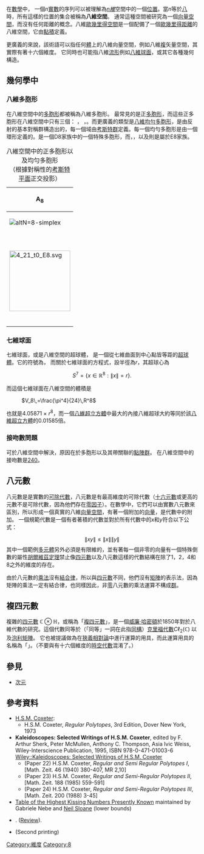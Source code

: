 在[[數學|數學]]中， 一個''n''[[實數|實數]]的序列可以被理解為''[[n維|n維]]''空間中的一個[[點|位置]]。當''n''等於[[8|八]]時，所有這樣的位置的集合被稱為'''八維空間'''。  通常這種空間被研究為一個[[向量空間|向量空間]]，而沒有任何距離的概念。八維[[歐幾里得空間|歐幾里得空間]]是一個配備了一個[[歐幾里得距離|歐幾里得距離]]的八維空間，它由[[點積|點積]]定義。

更廣義的來說，該術語可以指任何[[体_(数学)|體]]上的八維向量空間，例如八維[[复数_(数学)|複]]矢量空間，其實際有著十六個維度。 它同時也可能指八維[[流形|流形]]例如[[八維球面|八維球面]]，或其它各種幾何構造。

==幾何學中==

===八維多胞形===
{{Main|八維多胞形}}

在八維空間中的[[多胞形|多胞形]]都被稱為八維多胞形。 最常見的是正[[多胞形|多胞形]]，而這些正多胞形在八維空間中只有三個： {{en-link|八維單純形|8-simplex}}， {{en-link|八維超方形|8-cube}}，{{en-link|八維正軸形|8-orthoplex}}。而更廣義的類型是[[八維均勻多胞形|八維均勻多胞形]]，是由反射的基本對稱群構造出的，每一個域由[[考斯特群|考斯特群]]定義。每一個均勻多胞形是由一個環形{{en-link|考斯特圖|Coxeter-Dynkin diagram}}定義的。{{en-link|八維半超方形|8-demicube}}是一個D8家族中的一個特殊多胞形，而{{en-link|4 21多胞形|4 21 polytope|4<sub>21</sub>}}，{{en-link|2 41多胞形|2 41 polytope|2<sub>41</sub>}}，以及{{en-link|1 42多胞形|1 42 polytope|1<sub>42</sub>}}則是屬於E8家族。

{| class=wikitable
|+ 八維空間中的正多胞形以及均勻多胞形<BR>（根據對稱性的[[考斯特平面|考斯特平面]]正交投影）
|-
!colspan=3|A<sub>8</sub>
!colspan=6|B<sub>8</sub>
!colspan=3|D<sub>8</sub>
|- align=center
|colspan=3|[[File:8-simplex_t0.svg|altN=8-simplex]]<BR>{{en-link|八維單純形|8-simplex}}<BR>{{CDD|node_1|3|node|3|node|3|node|3|node|3|node|3|node|3|node}}
|colspan=3|[[File:8-cube_t0.svg|altN=8-cube]]<BR>{{en-link|八維超方形|8-cube}}<BR>{{CDD|node_1|4|node|3|node|3|node|3|node|3|node|3|node|3|node}}
|colspan=3|[[File:8-cube_t7.svg|altN=8-orthoplex]]<BR>{{en-link|八維正軸形|8-orthoplex}}<BR>{{CDD|node|4|node|3|node|3|node|3|node|3|node|3|node|3|node_1}}
|colspan=3|[[File:8-demicube_t0_D7.svg|120px]]<BR>{{en-link|八維半超方形|8-demicube}}<BR>{{CDD|nodes_10ru|split2|node|3|node|3|node|3|node|3|node|3|node}}
|-
!colspan=12|{{en-link|E8 (數學)|E8 (mathematics)|E<sub>8</sub>}}
|- align=center
|colspan=4|[[File:4_21_t0_E8.svg|160px]]<BR>{{en-link|4 21多胞形|4 21 polytope|4<sub>21</sub>}}<BR>{{CDD|nodea_1|3a|nodea|3a|nodea|3a|nodea|3a|branch|3a|nodea|3a|nodea}}
|colspan=4|[[File:2_41_t0_E8.svg|160px]]<BR>{{en-link|2 41多胞形|2 41 polytope|2<sub>41</sub>}}<BR>{{CDD|nodea|3a|nodea|3a|nodea|3a|nodea|3a|branch|3a|nodea|3a|nodea_1}}
|colspan=4|[[File:Gosset_1_42_polytope_petrie.svg|160px]]<BR>{{en-link|1 42多胞形|1 42 polytope|1<sub>42</sub>}}<BR>{{CDD|nodea|3a|nodea|3a|nodea|3a|nodea|3a|branch_01lr|3a|nodea|3a|nodea}}
|}

===七維球面===
七維球面，或是八維空間的超球體， 是一個從七維曲面到中心點皆等距的[[超球體|超球體]]。它的符號為{{math|''S<sup>7</sup>''}}， 而關於七維球面的方程式，設半徑為''r''，其超球心為

:<math>S^7 = \left\{ x \in \mathbb{R}^8 : \|x\| = r\right\}.</math>

而這個七維球面在八維空間的體積是

: <math>V_8\,=\frac{\pi^4}{24}\,R^8</math>

也就是4.05871 × ''r''<sup>8</sup>，而一個[[八維超立方體|八維超立方體]]中最大的內接八維超球大約等同於該[[八維超立方體|八維超立方體]]的0.01585倍。


===接吻數問題===
{{Main|接吻數問題}}
{{en-link|接吻數問題|Kissing_number_problem}}可於八維空間中解決，原因在於{{en-link|4 21多胞形|4 21 polytope|4<sub>21</sub>}}多胞形以及其帶關聯的[[點陣群|點陣群]]。 在八維空間中的接吻數是[[240|240]]。

==八元數==
{{Main|八元数}}
八元數是是實數的[[胡爾維茲定理|可除代數]]，八元數是有最高維度的可除代數（[[十六元數|十六元數]]或更高的元數不是可除代數，因為他們存在[[零因子|零因子]]）。在數學中，它們可以由實數八元數來區別，所以形成一個真實的八維[[向量空間|向量空間]]，有著一個附加的[[向量|向量]]，是代數中的附加。 一個規範代數是一個有者著積的代數並對於所有代數中的''x''和''y''符合以下公式： 
:<math>\|xy\| \leq \|x\| \|y\|</math>
其中一個範例[[多元體|多元體]]另外必須是有限維的，並有著每一個非零的向量有一個特殊倒數的屬性[[胡爾維茲定理|胡爾維茲定理]]禁止像[[四元數|四元數]]以及八元數這樣的代數結構在除了1，2，4和8之外的維度的存在。

由於八元數的[[乘法|乘法]]沒有[[結合律|結合律]]，所以與[[四元數|四元數]]不同，他們沒有[[矩陣|矩陣]]的表示法，因為矩陣的乘法一定有結合律，也同樣因此，非[[零|零]]八元數的乘法運算不構成[[群|群]]。

==複四元數==
複雜的[[四元數|四元數]] <math>\mathbb{C} \otimes \mathbb{H}</math>，或稱為「[[複四元數|複四元數]]」，是一個[[威廉·哈密頓|威廉·哈密頓]]於1850年對於八維代數的研究。這個代數同等於（「同等」一詞在此指[[同構|同構]]）[[克里福代數|克里福代數]]<math>C \ell _2 (\mathbb{C})</math> 以及[[泡利矩陣|泡利矩陣]]。 它也被提議做為在[[狹義相對論|狹義相對論]]中進行運算的用具，而此運算用具的名稱為「{{en-link|物理空間代數|Algebra of physical space}}」。（不要與有十六個維度的[[時空代數|時空代數]]混淆了。）

== 參見 ==
* [[次元|次元]]

==參考資料==
{{reflist}}
* [[Harold_Scott_MacDonald_Coxeter|H.S.M. Coxeter]]:
** H.S.M. Coxeter, ''Regular Polytopes'', 3rd Edition, Dover New York, 1973
* '''Kaleidoscopes: Selected Writings of H.S.M. Coxeter''', edited by F. Arthur Sherk, Peter McMullen, Anthony C. Thompson, Asia Ivic Weiss, Wiley-Interscience Publication, 1995, ISBN 978-0-471-01003-6 [http://www.wiley.com/WileyCDA/WileyTitle/productCd-0471010030.html Wiley::Kaleidoscopes: Selected Writings of H.S.M. Coxeter]{{Wayback|url=http://www.wiley.com/WileyCDA/WileyTitle/productCd-0471010030.html |date=20160711140441 }}
** (Paper 22) H.S.M. Coxeter, ''Regular and Semi Regular Polytopes I'', [Math. Zeit. 46 (1940) 380-407, MR 2,10]
** (Paper 23) H.S.M. Coxeter, ''Regular and Semi-Regular Polytopes II'', [Math. Zeit. 188 (1985) 559-591]
** (Paper 24) H.S.M. Coxeter, ''Regular and Semi-Regular Polytopes III'', [Math. Zeit. 200 (1988) 3-45]
*[http://www.math.rwth-aachen.de/~Gabriele.Nebe/LATTICES/kiss.html Table of the Highest Kissing Numbers Presently Known]{{Wayback|url=http://www.math.rwth-aachen.de/~Gabriele.Nebe/LATTICES/kiss.html |date=20161021015725 }} maintained by Gabriele Nebe and [[Neil_Sloane|Neil Sloane]] (lower bounds)
* {{Citation|authorlink=John Horton Conway|last1=Conway|first1=John Horton|last2=Smith|first2=Derek A.|year=2003|title=On Quaternions and Octonions: Their Geometry, Arithmetic, and Symmetry|publisher=A. K. Peters, Ltd.|isbn=1-56881-134-9|postscript=<!--none-->}}. ([http://nugae.wordpress.com/2007/04/25/on-quaternions-and-octonions/ Review]{{Wayback|url=http://nugae.wordpress.com/2007/04/25/on-quaternions-and-octonions/ |date=20160910162130 }}).
*{{Citation | editor1-last={{link-uk|斯捷潘·阿纳托利耶维奇··杜普利|Дуплій Степан Анатолійович|Duplij}}  | editor1-first=Steven  | editor2-last=[[Warren_Siegel|Siegel]]| editor2-first=Warren| editor3-last=Bagger | editor3-first=Jonathan | title=Concise Encyclopedia of Supersymmetry And Noncommutative Structures in Mathematics and Physics | publisher=[[Springer_Science+Business_Media|Springer]] | location=Berlin, New York | isbn=978-1-4020-1338-6 | year=2005}} (Second printing)

{{維度}}

[[Category:維度|Category:維度]]
[[Category:8|Category:8]]